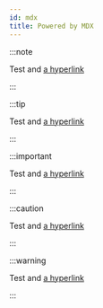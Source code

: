 ```yaml
---
id: mdx
title: Powered by MDX
---
```


:::note

Test <APIReference reference="makeWebshell" type="function" /> and [a hyperlink](https://facebook.com/)

:::

:::tip

Test <APIReference reference="makeWebshell" type="function" /> and [a hyperlink](https://facebook.com/)

:::

:::important

Test <APIReference reference="makeWebshell" type="function" /> and [a hyperlink](https://facebook.com/)

:::

:::caution

Test <APIReference reference="makeWebshell" type="function" /> and [a hyperlink](https://facebook.com/)

:::

:::warning

Test <APIReference reference="makeWebshell" type="function" /> and [a hyperlink](https://facebook.com/)

:::

